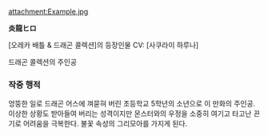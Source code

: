 attachment:Example.jpg

'''炎龍ヒロ'''

[오레카 배틀 & 드래곤 콜렉션]의 등장인물 CV: [사쿠라이 하루나]

드래곤 콜렉션의 주인공 

=== 작중 행적 ===
엉뚱한 일로 드래곤 어스에 껴묻혀 버린 초등학교 5학년의 소년으로 이 만화의 주인공. 이상한 상황도 받아들여 버리는 성격이지만 몬스터와의 우정을 소중히 여기고 타고난 끈기로 어려움을 극복한다. 불꽃 속성의 그리모아를 가지게 된다.
